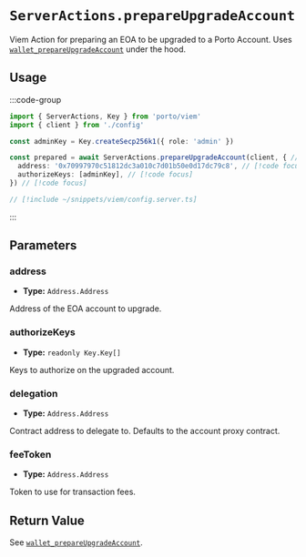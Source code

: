 # `ServerActions.prepareUpgradeAccount`

Viem Action for preparing an EOA to be upgraded to a Porto Account. Uses [`wallet_prepareUpgradeAccount`](/sdk/rpc/wallet_prepareUpgradeAccount) under the hood.

## Usage

:::code-group

```ts twoslash [example.ts]
import { ServerActions, Key } from 'porto/viem'
import { client } from './config'

const adminKey = Key.createSecp256k1({ role: 'admin' })

const prepared = await ServerActions.prepareUpgradeAccount(client, { // [!code focus]
  address: '0x70997970c51812dc3a010c7d01b50e0d17dc79c8', // [!code focus]
  authorizeKeys: [adminKey], // [!code focus]
}) // [!code focus]
```

```ts twoslash [config.ts] filename="config.ts"
// [!include ~/snippets/viem/config.server.ts]
```

:::

## Parameters

### address

- **Type:** `Address.Address`

Address of the EOA account to upgrade.

### authorizeKeys

- **Type:** `readonly Key.Key[]`

Keys to authorize on the upgraded account.

### delegation

- **Type:** `Address.Address`

Contract address to delegate to. Defaults to the account proxy contract.

### feeToken

- **Type:** `Address.Address`

Token to use for transaction fees.

## Return Value

See [`wallet_prepareUpgradeAccount`](/rpc-server/wallet_prepareUpgradeAccount#response).
